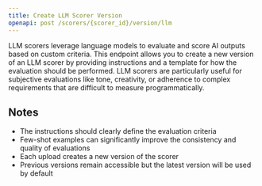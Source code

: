 ```yaml
---
title: Create LLM Scorer Version
openapi: post /scorers/{scorer_id}/version/llm
---
```


LLM scorers leverage language models to evaluate and score AI outputs based on custom criteria. This endpoint allows you to create a new version of an LLM scorer by providing instructions and a template for how the evaluation should be performed. LLM scorers are particularly useful for subjective evaluations like tone, creativity, or adherence to complex requirements that are difficult to measure programmatically.

## Notes

- The instructions should clearly define the evaluation criteria
- Few-shot examples can significantly improve the consistency and quality of evaluations
- Each upload creates a new version of the scorer
- Previous versions remain accessible but the latest version will be used by default
